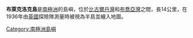 {{Coord|67|33|S|67|4|W|source:GNIS|display=title}}'''布萊克洛克島'''是[[南極洲|南極洲]]的島嶼，位於[[比古爾丹灣|比古爾丹灣]]和[[布喬亞灣|布喬亞灣]]之間，長14公里，在1936年由[[英國|英國]]探險隊測量時被視為半島並繪入地圖。
{{FallièresCoast-geo-stub}}
{{DEFAULTSORT:Blaiklock Island}}
[[Category:南極洲島嶼|Category:南極洲島嶼]]